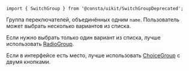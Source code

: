 
```tsx
import { SwitchGroup } from '@consta/uikit/SwitchGroupDeprecated';
```

Группа переключателей, объединённых одним `name`. Пользователь может выбрать несколько вариантов из списка.

Если нужно выбрать только один вариант из списка, лучше использовать [RadioGroup](##LIBS.LIB.STAND/lib:uikit/stand:components-radiogroup-stable).

Если в интерфейсе есть место, лучше использовать [ChoiceGroup](##LIBS.LIB.STAND/lib:uikit/stand:components-choicegroup-stable) с двумя кнопками.

<SwitchGroupExampleColumn />
